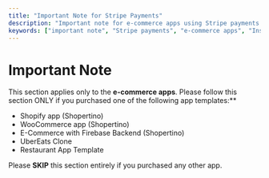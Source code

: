 ```yaml
---
title: "Important Note for Stripe Payments"
description: "Important note for e-commerce apps using Stripe payments in Instamobile templates."
keywords: ["important note", "Stripe payments", "e-commerce apps", "Instamobile templates", "Shopify app", "WooCommerce app", "Firebase backend", "UberEats clone", "restaurant app template"]
---
```



# Important Note

This section applies only to the __e-commerce apps__. Please follow this section ONLY if you purchased one of the following app templates:**  

- Shopify app (Shopertino)  
- WooCommerce app (Shopertino)  
- E-Commerce with Firebase Backend (Shopertino)  
- UberEats Clone  
- Restaurant App Template  

Please **SKIP** this section entirely if you purchased any other app. 